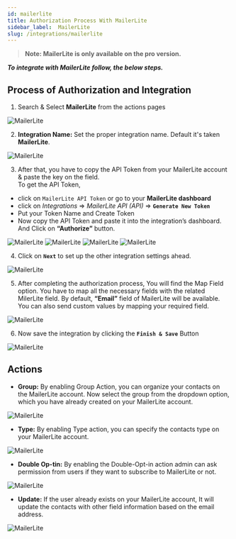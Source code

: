 ```yaml
---
id: mailerlite
title: Authorization Process With MailerLite
sidebar_label:  MailerLite
slug: /integrations/mailerlite
---
```


> **Note: MailerLite is only available on the pro version.**

***To integrate with MailerLite follow, the below steps.***


## Process of Authorization and Integration

1.	Search & Select **MailerLite** from the actions pages
 <Image src="actions/mailerlite/select-action-mailerlite" alt="MailerLite" w="1020" h="350" />

2. **Integration Name:** Set the proper integration name. Default it's taken **MailerLite**.
 <Image src="actions/mailerlite/integration-name" alt="MailerLite" w="1020" h="350" />

3.	After that, you have to copy the API Token from your MailerLite account & paste the key on the field.    
To get the API Token, 
-	click on `MailerLite API Token` or go to your **MailerLite dashboard** 
-	click on *Integrations* => *MailerLite API (API)* => **`Generate New Token`**
-	Put your Token Name and Create Token
-	Now copy the API Token and paste it into the integration’s dashboard. And Click on **“Authorize”** button.

 <Image src="actions/mailerlite/click-api-token" alt="MailerLite" w="1020" h="350" />
 <Image src="actions/mailerlite/create-api" alt="MailerLite" w="1020" h="350" />
 <Image src="actions/mailerlite/generate-api" alt="MailerLite" w="1020" h="350" />
 <Image src="actions/mailerlite/authorize" alt="MailerLite" w="1020" h="350" />


4. Click on **`Next`** to set up the other integration settings ahead.
 <Image src="actions/mailerlite/after-authorize" alt="MailerLite" w="1020" h="350" />

5.	After completing the authorization process, You will find the Map Field option. You have to map all the necessary fields with the related MilerLite field. By default, **“Email”** field of MailerLite will be available. You can also send custom values by mapping your required field.
 <Image src="actions/mailerlite/mailerlite-field-map" alt="MailerLite" w="1020" h="350" />

6. Now save the integration by clicking the **`Finish & Save`** Button

 <Image src="actions/mailerlite/finish-save" alt="MailerLite" w="1020" h="350" />

## Actions

- **Group:** By enabling Group Action, you can organize your contacts on the MailerLite account. Now select the group from the dropdown option, which you have already created on your MailerLite account.
 <Image src="actions/mailerlite/group" alt="MailerLite" w="1020" h="350" />

- **Type:** By enabling Type action, you can specify the contacts type on your MailerLite account.
 <Image src="actions/mailerlite/type" alt="MailerLite" w="1020" h="350" />

- **Double Op-tin:** By enabling the Double-Opt-in action admin can ask permission from users if they want to subscribe to MailerLite or not.
 <Image src="actions/mailerlite/opt-in" alt="MailerLite" w="1020" h="350" />

- **Update:** If the user already exists on your MailerLite account, It will update the contacts with other field information based on the email address.
 <Image src="actions/mailerlite/update" alt="MailerLite" w="1020" h="350" />




<Feedback/>